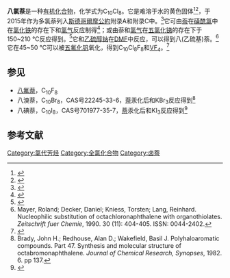 {{Chembox
| Name = 
| NameEn = 
| ImageFile = Octachloornaftaleen_t.png
|  ImageSize = 
|  ImageAlt = 
| IUPACName = 
| IUPACNameZh = 
| OtherNames = 
| Section1 = {{Chembox Identifiers
|   CASNo = 2234-13-1
|   CASNo_Ref = {{cascite|correct|CAS}}
|   PubChem = 
|   SMILES = Clc1c(Cl)c(Cl)c(Cl)c2c1c(Cl)c(Cl)c(Cl)c2Cl }}
| Section2 = {{Chembox Properties
| C=10 | Cl=8
|   Appearance = 黄色固体
|   Density = 2.0 g·cm<sup>−3</sup><ref name=GESTIS />
|   MeltingPt = {{convert|197.5|-|198|C|K}}
|   BoilingPt = {{convert|440|C|K}}
|   Solubility = 难溶 }}
| Section3 = {{Chembox Hazards
|   MainHazards = 
|   FlashPt = 
|   Autoignition =  }}
}}
'''八氯萘'''是一种[[有机化合物|有机化合物]]，化学式为C<sub>10</sub>Cl<sub>8</sub>。它是难溶于水的黄色固体<ref name=GESTIS>{{cite web|url=https://gestis.dguv.de/data?name=112115|title=Octachlornaphthalin|publisher=GESTIS-Stoffdatenbank|accessdate=2020-03-10}}</ref><ref>{{cite book|author=Jeanne Mager Stellman|title=Encyclopaedia of Occupational Health and Safety|url=https://books.google.com/books?id=e4_S46UcI2AC&pg=PA298|year=1998|publisher=International Labour Organization|isbn=978-92-2-109817-1|pages=298}}</ref>，于2015年作为多氯萘列入[[斯德哥爾摩公約|斯德哥爾摩公約]]附录A和附录C中。<ref>{{cite web|url=http://chm.pops.int/theconvention/thepops/allpops/tabid/2509/|title=All POPs listed in the Stockholm Convention|publisher=UN environment programme|accessdate=2020-01-09|archive-date=2022-02-09|archive-url=https://web.archive.org/web/20220209132009/http://chm.pops.int/TheConvention/ThePOPs/AllPOPs/tabid/2509/|dead-url=no}}</ref>它可由[[萘|萘]]在[[磺酰氯|磺酰氯]]中在[[氯化铁|氯化铁]]的存在下和[[氯气|氯气]]反应制得<ref>{{cite book|author1=I.L. Knunyants|author2=G.G. Yakobson|title=Syntheses of Fluoroorganic Compounds|url=https://books.google.com/books?id=m6zxCAAAQBAJ&pg=PA114|date=6 December 2012|publisher=Springer Science & Business Media|isbn=978-3-642-70207-5|pages=114}}</ref>；或由萘和[[氯气|氯气]]在[[五氯化锑|五氯化锑]]的存在下于150~210 °C反应得到。<ref>{{cite book|title=Houben-Weyl Methods of Organic Chemistry Vol. V/3, 4th Edition: Fluorine and Chlorine Compounds|url=https://books.google.com/books?id=aTSGAwAAQBAJ&pg=PA670|date=14 May 2014|publisher=Georg Thieme Verlag|isbn=978-3-13-179994-4|pages=670}}</ref>它和[[乙硫醇钠|乙硫醇钠]]在[[二甲基甲酰胺|DMF]]中反应，可以得到八(乙硫基)萘。<ref>Mayer, Roland; Decker, Daniel; Kniess, Torsten; Lang, Reinhard. Nucleophilic substitution of octachloronaphthalene with organothiolates. ''Zeitschrift fuer Chemie'', 1990. 30 (11): 404-405. ISSN: 0044-2402.</ref>它在45~50 °C可以被[[五氟化钒|五氟化钒]]氧化，得到C<sub>10</sub>Cl<sub>8</sub>F<sub>8</sub>和[[四氟化钒|VF<sub>4</sub>]]。<ref>{{cite journal|journal=Journal of Fluorine Chemistry|volume=125|issue=10|language=en|date=2004-10|pages=1411–1414|doi=10.1016/j.jfluchem.2004.01.013|url=https://linkinghub.elsevier.com/retrieve/pii/S0022113904000338|title=Fluorine addition to polychlorinated and polybrominated ethenes and arenes using vanadium pentafluoride|accessdate=2021-01-09|author=Vadim V. Bardin, Svetlana G. Bardina|archive-date=2018-06-22|archive-url=https://web.archive.org/web/20180622160807/https://linkinghub.elsevier.com/retrieve/pii/S0022113904000338|dead-url=no}}</ref>
==参见==
* [[八氟萘|八氟萘]]，C<sub>10</sub>F<sub>8</sub>
* 八溴萘，C<sub>10</sub>Br<sub>8</sub>，CAS号22245-33-6，[[萘|萘]]汞化后和KBr<sub>3</sub>反应得到<ref>Brady, John H.; Redhouse, Alan D.; Wakefield, Basil J. Polyhaloaromatic compounds.  Part 47.  Synthesis and molecular structure of octabromonaphthalene. ''Journal of Chemical Research, Synopses'', 1982. 6. pp 137.</ref>
* 八碘萘，C<sub>10</sub>I<sub>8</sub>，CAS号701977-35-7，[[萘|萘]]汞化后和KI<sub>3</sub>反应得到<ref>{{cite journal|journal=Synthesis and Reactivity in Inorganic and Metal-Organic Chemistry|volume=33|issue=10|language=en|issn=0094-5714|date=2003-01-12|pages=1741–1745|doi=10.1081/SIM-120026544|url=https://www.tandfonline.com/doi/full/10.1081/SIM-120026544|title=Synthesis of Periodonaphthalene, C 10 I 8 : Permercuration and Subsequent Iododemercuration of Naphthalene in a Triiodide Solution|accessdate=2021-01-09|author=N. R. Conley, J. J. Lagowski}}</ref>

==参考文献==
{{reflist|2}}

[[Category:氯代芳烃|Category:氯代芳烃]]
[[Category:全氯化合物|Category:全氯化合物]]
[[Category:卤萘|Category:卤萘]]